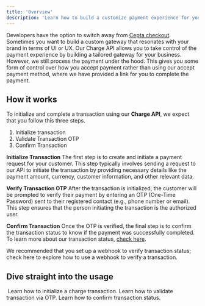 ```yaml
---
title: 'Overview'
description: 'Learn how to build a customize payment experience for your business'
---
```


Developers have the option to switch away from [Cepta checkout](product/accept-payment/overview). Sometimes you want to build a custom gateway that resonates with your brand in terms of UI or UX. Our Charge API allows you to take control of the payment experience by building a tailored gateway for your business. However, we still process the payment under the hood. This gives you some form of control over how you accept payment rather than using our accept payment method, where we have provided a link for you to complete the payment.

## How it works

To initialize and complete a transaction using our **Charge API**, we expect that you follow this three steps. 

1. Initialize transaction
2. Validate Transaction OTP
3. Confirm Transaction

**Initialize Transaction**
The first step is to create and initiate a payment request for your customer. This step typically involves sending a request to our API to initiate the transaction by providing necessary details like the payment amount, currency, customer information, and other relevant data.

**Verify Transaction OTP**
After the transaction is initialized, the customer will be prompted to verify their payment by entering an OTP (One-Time Password) sent to their registered contact (e.g., phone number or email). This step ensures that the person initiating the transaction is the authorized user.

**Confirm Transaction**
Once the OTP is verified, the final step is to confirm the transaction status to know if the payment was successfully completed. To learn more about our transaction status, [check here](). 

<Note>
We recommended that you set up a webhook to verify transaction status; check here to explore how to use a webhook to verify a transaction.
</Note>


## Dive straight into the usage

<CardGroup cols={3}>
  <Card
    title="Initialize Transaction"
    icon="pen-to-square"
    href="/product/charge-api/initialize-transaction"
  >
     Learn how to initialize a charge transaction.
  </Card>
  <Card
    title="Validate Transaction OTP"
    icon="pen-to-square"
    href="/product/charge-api/validate-transaction-otp"
  >
    Learn how to validate transaction via OTP.
  </Card>
  <Card
    title="Confirm Transaction"
    icon="pen-to-square"
    href="/product/charge-api/confirm-transaction"
  >
    Learn how to confirm transaction status.
  </Card>
</CardGroup>